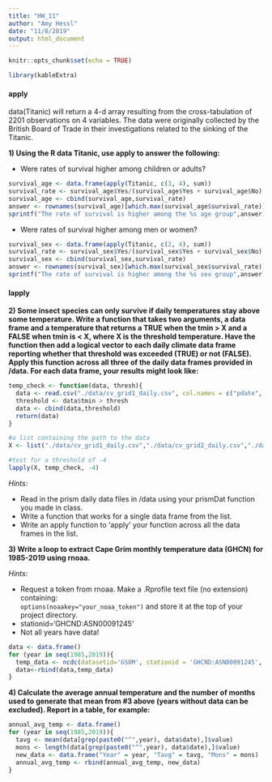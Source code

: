 ```yaml
---
title: "HW_11"
author: "Amy Hessl"
date: "11/8/2019"
output: html_document
---
```


```r
knitr::opts_chunk$set(echo = TRUE)
```

```r
library(kableExtra)
```

#### apply
data(Titanic) will return a 4-d array resulting from the cross-tabulation of 2201 observations on 4 variables.  The data were originally collected by the British Board of Trade in their investigations related to the sinking of the Titanic.

**1) Using the R data Titanic, use apply to answer the following:**  

+ Were rates of survival higher among children or adults?
```r
survival_age <- data.frame(apply(Titanic, c(3, 4), sum))
survival_rate <- survival_age$Yes/(survival_age$Yes + survival_age$No)
survival_age <- cbind(survival_age,survival_rate)
answer <- rownames(survival_age)[which.max(survival_age$survival_rate)]
sprintf("The rate of survival is higher among the %s age group",answer)
```

+ Were rates of survival higher among men or women?
```r
survival_sex <- data.frame(apply(Titanic, c(2, 4), sum))
survival_rate <- survival_sex$Yes/(survival_sex$Yes + survival_sex$No)
survival_sex <- cbind(survival_sex,survival_rate)
answer <- rownames(survival_sex)[which.max(survival_sex$survival_rate)]
sprintf("The rate of survival is higher among the %s sex group",answer)
```

#### lapply
**2) Some insect species can only survive if daily temperatures stay above some temperature.  Write a function that takes two arguments, a data frame and a temperature that returns a TRUE when the tmin > X and a FALSE when tmin is < X, where X is the threshold temperature.  Have the function then add a logical vector to each daily climate data frame reporting whether that threshold was exceeded (TRUE) or not (FALSE). Apply this function across all three of the daily data frames provided in /data. For each data frame, your results might look like:**
```r
temp_check <- function(data, thresh){
  data <- read.csv("./data/cv_grid1_daily.csv", col.names = c("pdate", "ppt", "tmin", "tmean", "tmax") ,skip = 11, header=F)
  threshold <- data$tmin > thresh
  data <- cbind(data,threshold)
  return(data)
}
```

```r
#a list containing the path to the data
X <- list("./data/cv_grid1_daily.csv","./data/cv_grid2_daily.csv","./data/cv_grid3_daily.csv")

#test for a threshold of -4
lapply(X, temp_check, -4)
```


*Hints:*  

+ Read in the prism daily data files in /data using your prismDat function you made in class.    
+ Write a function that works for a single data frame from the list.  
+ Write an apply function to 'apply' your function across all the data frames in the list.  

**3) Write a loop to extract Cape Grim monthly temperature data (GHCN) for 1985-2019 using rnoaa.**

*Hints:*  

+ Request a token from rnoaa. Make a .Rprofile text file (no extension) containing:  
```options(noaakey="your_noaa_token")``` 
and store it at the top of your project directory.    
+ stationid='GHCND:ASN00091245'  
+ Not all years have data! 
```r
data <- data.frame()
for (year in seq(1985,2019)){
  temp_data <- ncdc(datasetid='GSOM', stationid = 'GHCND:ASN00091245', datatypeid='TAVG', startdate = paste0(year,"-01-01"), enddate = paste0(year,"-12-01"), limit = 100, add_units=TRUE)$data
  data<-rbind(data,temp_data)
}

```

**4) Calculate the average annual temperature and the number of months used to generate that mean from #3 above (years without data can be excluded).  Report in a table, for example:**
```r
annual_avg_temp <- data.frame()
for (year in seq(1985,2019)){
  tavg <- mean(data[grep(paste0("^",year), data$date),]$value)
  mons <- length(data[grep(paste0("^",year), data$date),]$value)
  new_data <- data.frame("Year" = year, "Tavg" = tavg, "Mons" = mons)
  annual_avg_temp <- rbind(annual_avg_temp, new_data)
}
```